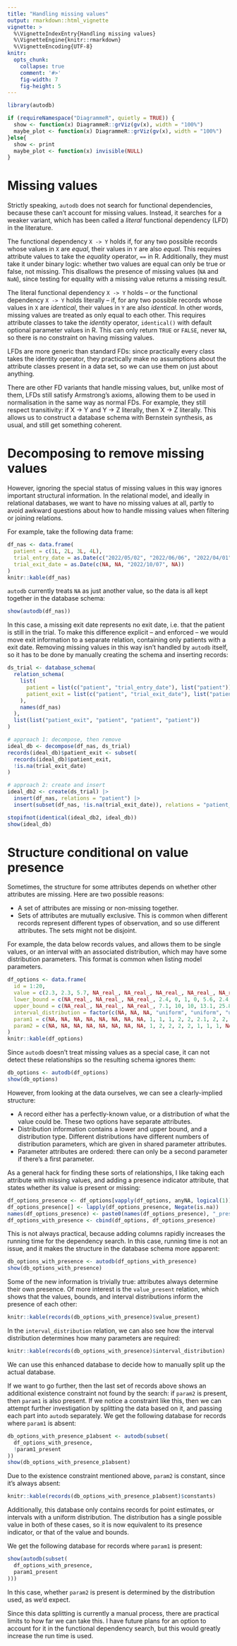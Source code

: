 ```yaml
---
title: "Handling missing values"
output: rmarkdown::html_vignette
vignette: >
  %\VignetteIndexEntry{Handling missing values}
  %\VignetteEngine{knitr::rmarkdown}
  %\VignetteEncoding{UTF-8}
knitr:
  opts_chunk:
    collapse: true
    comment: '#>'
    fig-width: 7
    fig-height: 5
---
```


```r
library(autodb)
```

```r
if (requireNamespace("DiagrammeR", quietly = TRUE)) {
  show <- function(x) DiagrammeR::grViz(gv(x), width = "100%")
  maybe_plot <- function(x) DiagrammeR::grViz(gv(x), width = "100%")
}else{
  show <- print
  maybe_plot <- function(x) invisible(NULL)
}
```

# Missing values

Strictly speaking, `autodb` does not search for functional dependencies, because these can't account for missing values. Instead, it searches for a weaker variant, which has been called a *literal* functional dependency (LFD) in the literature.

The functional dependency `X -> Y` holds if, for any two possible records whose values in `X` are *equal*, their values in `Y` are also *equal*. This requires attribute values to take the *equality* operator, `==` in R. Additionally, they must take it under binary logic: whether two values are equal can only be true or false, not missing. This disallows the presence of missing values (`NA` and `NaN`), since testing for equality with a missing value returns a missing result.

The literal functional dependency `X -> Y` holds -- or the functional dependency `X -> Y` holds literally -- if, for any two possible records whose values in `X` are *identical*, their values in `Y` are also *identical*. In other words, missing values are treated as only equal to each other. This requires attribute classes to take the *identity* operator, `identical()` with default optional parameter values in R. This can only return `TRUE` or `FALSE`, never `NA`, so there is no constraint on having missing values.

LFDs are more generic than standard FDs: since practically every class takes the identity operator, they practically make no assumptions about the attribute classes present in a data set, so we can use them on just about anything.

There are other FD variants that handle missing values, but, unlike most of them, LFDs still satisfy Armstrong's axioms, allowing them to be used in normalisation in the same way as normal FDs. For example, they still respect transitivity: if X -> Y and Y -> Z literally, then X -> Z literally. This allows us to construct a database schema with Bernstein synthesis, as usual, and still get something coherent.

# Decomposing to remove missing values

However, ignoring the special status of missing values in this way ignores important structural information. In the relational model, and ideally in relational databases, we want to have no missing values at all, partly to avoid awkward questions about how to handle missing values when filtering or joining relations.

For example, take the following data frame:

```r
df_nas <- data.frame(
  patient = c(1L, 2L, 3L, 4L),
  trial_entry_date = as.Date(c("2022/05/02", "2022/06/06", "2022/04/01", "2022/03/19")),
  trial_exit_date = as.Date(c(NA, NA, "2022/10/07", NA))
)
knitr::kable(df_nas)
```

`autodb` currently treats `NA` as just another value, so the data is all kept together in the database schema:

```r
show(autodb(df_nas))
```

In this case, a missing exit date represents no exit date, i.e. that the patient is still in the trial. To make this difference explicit -- and enforced -- we would move exit information to a separate relation, containing only patients with a exit date. Removing missing values in this way isn't handled by `autodb` itself, so it has to be done by manually creating the schema and inserting records:

```r
ds_trial <- database_schema(
  relation_schema(
    list(
      patient = list(c("patient", "trial_entry_date"), list("patient")),
      patient_exit = list(c("patient", "trial_exit_date"), list("patient"))
    ),
    names(df_nas)
  ),
  list(list("patient_exit", "patient", "patient", "patient"))
)

# approach 1: decompose, then remove
ideal_db <- decompose(df_nas, ds_trial)
records(ideal_db)$patient_exit <- subset(
  records(ideal_db)$patient_exit,
  !is.na(trial_exit_date)
)

# approach 2: create and insert
ideal_db2 <- create(ds_trial) |>
  insert(df_nas, relations = "patient") |>
  insert(subset(df_nas, !is.na(trial_exit_date)), relations = "patient_exit")

stopifnot(identical(ideal_db2, ideal_db))
show(ideal_db)
```

# Structure conditional on value presence

Sometimes, the structure for some attributes depends on whether other attributes are missing. Here are two possible reasons:

- A set of attributes are missing or non-missing together.
- Sets of attributes are mutually exclusive. This is common when different records represent different types of observation, and so use different attributes. The sets might not be disjoint.

For example, the data below records values, and allows them to be single values, or an interval with an associated distribution, which may have some distribution parameters. This format is common when listing model parameters.

```r
df_options <- data.frame(
  id = 1:20,
  value = c(2.3, 2.3, 5.7, NA_real_, NA_real_, NA_real_, NA_real_, NA_real_, NA_real_, NA_real_, NA_real_, NA_real_, NA_real_, NA_real_, NA_real_, NA_real_, NA_real_, NA_real_, NA_real_, NA_real_),
  lower_bound = c(NA_real_, NA_real_, NA_real_, 2.4, 0, 1, 0, 5.6, 2.4, 5.3, 5.3, 2.4, 2.4, 2.4, 2.4, 2.4, 2.4, 2.4, 5.6, 2.4),
  upper_bound = c(NA_real_, NA_real_, NA_real_, 7.1, 10, 10, 13.1, 25.8, 10, 13.1, 10, 25.8, 25.8, 25.8, 25.8,13.1, 13.1, 25.8, 25.8, 25.8),
  interval_distribution = factor(c(NA, NA, NA, "uniform", "uniform", "uniform", "uniform", "uniform", "Beta", "Beta", "Beta", "Beta", "Kumaraswamy", "Kumaraswamy", "Kumaraswamy", "Kumaraswamy", "PERT", "PERT", "PERT", "PERT")),
  param1 = c(NA, NA, NA, NA, NA, NA, NA, NA, 1, 1, 1, 2, 2, 2.1, 2, 2, 2, 1, 2, 2),
  param2 = c(NA, NA, NA, NA, NA, NA, NA, NA, 1, 2, 2, 2, 2, 1, 1, 1, NA, NA, NA, NA)
)
knitr::kable(df_options)
```

Since `autodb` doesn't treat missing values as a special case, it can not detect these relationships so the resulting schema ignores them:

```r
db_options <- autodb(df_options)
show(db_options)
```

However, from looking at the data ourselves, we can see a clearly-implied structure:

- A record either has a perfectly-known value, or a distribution of what the value could be. These two options have separate attributes.
- Distribution information contains a lower and upper bound, and a distribution type. Different distributions have different numbers of distribution parameters, which are given in shared parameter attributes.
- Parameter attributes are ordered: there can only be a second parameter if there's a first parameter.

As a general hack for finding these sorts of relationships, I like taking each attribute with missing values, and adding a presence indicator attribute, that states whether its value is present or missing:

```r
df_options_presence <- df_options[vapply(df_options, anyNA, logical(1))]
df_options_presence[] <- lapply(df_options_presence, Negate(is.na))
names(df_options_presence) <- paste0(names(df_options_presence), "_present")
df_options_with_presence <- cbind(df_options, df_options_presence)
```

This is not always practical, because adding columns rapidly increases the running time for the dependency search. In this case, running time is not an issue, and it makes the structure in the database schema more apparent:

```r
db_options_with_presence <- autodb(df_options_with_presence)
show(db_options_with_presence)
```

Some of the new information is trivially true: attributes always determine their own presence. Of more interest is the `value_present` relation, which shows that the values, bounds, and interval distributions inform the presence of each other:

```r
knitr::kable(records(db_options_with_presence)$value_present)
```

In the `interval_distribution` relation, we can also see how the interval distribution determines how many parameters are required:

```r
knitr::kable(records(db_options_with_presence)$interval_distribution)
```

We can use this enhanced database to decide how to manually split up the actual database.

If we want to go further, then the last set of records above shows an additional existence constraint not found by the search: if `param2` is present, then `param1` is also present. If we notice a constraint like this, then we can attempt further investigation by splitting the data based on it, and passing each part into `autodb` separately. We get the following database for records where `param1` is absent:

```r
db_options_with_presence_p1absent <- autodb(subset(
  df_options_with_presence,
  !param1_present
))
show(db_options_with_presence_p1absent)
```

Due to the existence constraint mentioned above, `param2` is constant, since it's always absent:

```r
knitr::kable(records(db_options_with_presence_p1absent)$constants)
```

Additionally, this database only contains records for point estimates, or intervals with a uniform distribution. The distribution has a single possible value in both of these cases, so it is now equivalent to its presence indicator, or that of the value and bounds.

We get the following database for records where `param1` is present:

```r
show(autodb(subset(
  df_options_with_presence,
  param1_present
)))
```

In this case, whether `param2` is present is determined by the distribution used, as we'd expect.

Since this data splitting is currently a manual process, there are practical limits to how far we can take this. I have future plans for an option to account for it in the functional dependency search, but this would greatly increase the run time is used.
